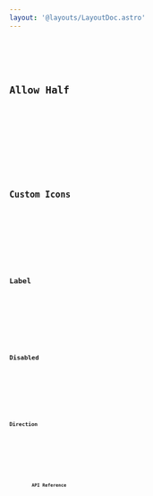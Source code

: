 ```yaml
---
layout: '@layouts/LayoutDoc.astro'
---
```








<Preview client:load>
	<Fragment slot="preview">
		<Default client:visible />
	</Fragment>
	<Fragment slot="code">
		<Code code={DefaultRaw} lang="tsx" />
	</Fragment>
</Preview>

## Allow Half

<Preview client:load>
	<Fragment slot="preview">
		<Half client:visible />
	</Fragment>
	<Fragment slot="code">
		<Code code={HalfRaw} lang="tsx" />
	</Fragment>
</Preview>

## Custom Icons

<Preview client:load>
	<Fragment slot="preview">
		<CustomIcons client:visible />
	</Fragment>
	<Fragment slot="code">
		<Code code={CustomIconsRaw} lang="tsx" />
	</Fragment>
</Preview>

## Label

<Preview client:load>
	<Fragment slot="preview">
		<Label client:visible />
	</Fragment>
	<Fragment slot="code">
		<Code code={LabelRaw} lang="tsx" />
	</Fragment>
</Preview>

## Disabled

<Preview client:load>
	<Fragment slot="preview">
		<Disabled client:visible />
	</Fragment>
	<Fragment slot="code">
		<Code code={DisabledRaw} lang="tsx" />
	</Fragment>
</Preview>

## Direction

<Preview client:load>
	<Fragment slot="preview">
		<Dir client:visible />
	</Fragment>
	<Fragment slot="code">
		<Code code={DirRaw} lang="tsx" />
	</Fragment>
</Preview>

## API Reference

<ApiTable />

